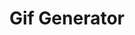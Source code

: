 ---
pagePosition: 5
title: Gif Generator
description: Generador automático y buscador de GIFs animados usando la API GIPPHY.
image: /src/images/gifGenerator.webp
imageAlt: Proyecto Gif Generator
loading: lazy
codeLink: https://github.com/carlosfrontend/gif-generator/
liveLink: https://carlosfrontend.github.io/gif-generator/
tags: [
{ name: HTML5, className: devicon-html5-plain colored },
{ name: CSS3, className: devicon-css3-plain colored },
{
name: Javascript,
className: devicon-javascript-plain colored,
},
{ name: Webpack, className: devicon-webpack-plain colored },
]
---